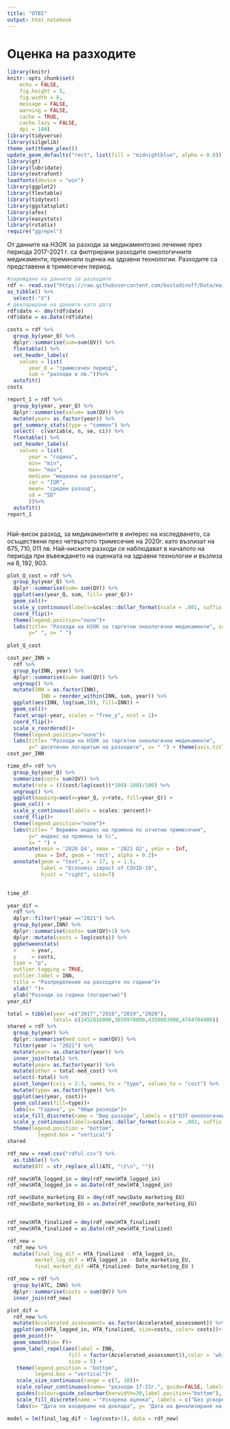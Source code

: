 ```yaml
---
title: "OTBI"
output: html_notebook
---
```


# Оценка на разходите

```r
library(knitr)
knitr::opts_chunk$set(
	echo = FALSE,
	fig.height = 5,
	fig.width = 8,
	message = FALSE,
	warning = FALSE,
	cache = TRUE,
	cache.lazy = FALSE,
	dpi = 180)
library(tidyverse)
library(silgelib)
theme_set(theme_plex())
update_geom_defaults("rect", list(fill = "midnightblue", alpha = 0.8))
library(gt)
library(lubridate)
library(extrafont)
loadfonts(device = "win")
library(ggplot2)
library(flextable)
library(tidytext)
library(ggstatsplot)
library(afex)
library(easystats)
library(rstatix)
require("ggrepel")
```

От данните на НЗОК за разходи за медикаментозно лечение през периода 2017-2021 г. са филтрирани разходите онкологичните медикаменти, преминали оценка на здравни технологии. Разходите са представени в тримесечен период.

```r
#зареждане на данните за разходите
rdf <- read.csv("https://raw.githubusercontent.com/kostadinoff/Data/main/OTBI/rdf_cost.csv", stringsAsFactors=TRUE) %>% 
as_tibble() %>% 
  select(-"X")
# деклариране на данните като дата
rdf$date <- dmy(rdf$date)
rdf$date = as.Date(rdf$date)

```

```r
costs = rdf %>% 
  group_by(year_Q) %>% 
  dplyr::summarise(sum=sum(QV)) %>% 
  flextable() %>% 
  set_header_labels(
    values = list(
       year_Q = "тримесечен период",
       sum = "разходи в лв."))%>%   
  autofit()
costs
```

```r
report_1 = rdf %>% 
  group_by(year, year_Q) %>% 
  dplyr::summarise(value= sum(QV)) %>% 
  mutate(year= as.factor(year)) %>% 
  get_summary_stats(type = "common") %>% 
  select(- c(variable, n, se, ci)) %>% 
  flextable() %>% 
  set_header_labels(
    values = list(
       year = "година",
       min= "min",
       max= "max",
       median= "медиана на разходите",
       iqr = "IQR",
       mean= "среден разход",
       sd = "SD"
       ))%>%   
  autofit()
report_1 
  
```


Най-висок разход, за медикаментите в интерес на изследването, са осъществени през четвъртото тримесечие на 2020г. като възлизат на $675,710,011$ лв. Най-ниските разходи се наблюдават в началото на периода при въвеждането на оценката на здравни технологии и възлиза на $8,192,903$.

```r
plot_Q_cost = rdf %>% 
  group_by(year_Q) %>% 
  dplyr::summarise(sum= sum(QV)) %>% 
  ggplot(aes(year_Q, sum, fill= year_Q))+
  geom_col()+
  scale_y_continuous(labels=scales::dollar_format(scale = .001, suffix = " мил.лв", prefix = " "))+
  coord_flip()+
  theme(legend.position="none")+
  labs(title= "Разходи на НЗОК за таргетни онкологични медикаменти", subtitle = " в милиони лева, по тримесечие",
       y=" ", x= " ")
  
plot_Q_cost
```

```r
cost_per_INN = 
  rdf %>% 
  group_by(INN, year) %>% 
  dplyr::summarise(sum= sum(QV)) %>% 
  ungroup() %>% 
  mutate(INN = as.factor(INN),
           INN = reorder_within(INN, sum, year)) %>%
  ggplot(aes(INN, log(sum,10), fill=INN)) +
  geom_col()+
  facet_wrap(~year, scales = "free_y", ncol = 1)+
  coord_flip()+
  scale_x_reordered()+
  theme(legend.position="none")+
  labs(title= "Разходи на НЗОК за таргетни онкологични медикаменти",
       y=" десетичен логаритъм на разходите", x= " ") + theme(axis.title = element_text(family = "Courier")) +labs(alpha = 0.6)
cost_per_INN
```

```r
time_df= rdf %>% 
  group_by(year_Q) %>% 
  summarise(cost= sum(QV)) %>% 
  mutate(rate = (((cost/lag(cost))*100)-100)/100) %>%
  ungroup() %>% 
  ggplot(mapping=aes(x=year_Q, y=rate, fill=year_Q)) +
  geom_col() +
  scale_y_continuous(labels = scales::percent)+
  coord_flip()+
  theme(legend.position="none")+
  labs(title= " Верижен индекс на промяна по отчетни тримесечия", 
       y=" индекс на промяна (в %)", 
       x= " ") +
  annotate(xmin = '2020 Q4', xmax = '2021 Q2', ymin = -Inf,
         ymax = Inf, geom = 'rect', alpha = 0.2)+
  annotate(geom = "text", x = 17, y = 1.5, 
           label = "Economic impact of COVID-19", 
           hjust = "right", size=7)

  
time_df
```




```r

year_dif =
  rdf %>% 
  dplyr::filter(!year =="2021") %>% 
  group_by(year,INN) %>% 
  dplyr::summarise(costs= sum(QV)+1) %>% 
  dplyr::mutate(costs = log(costs)) %>% 
  ggbetweenstats(
  x     = year,
  y     = costs,
  type = "p",
  outlier.tagging = TRUE,
  outlier.label = INN,
  title = "Разпределение на разходите по години")+
  xlab(" ")+
  ylab("Разходи за година (логаритъм)")
year_dif

```

```r

total = tibble(year =c("2017","2018","2019","2020"),
               total= c(3452816000,3859978000,4350003000,4744704900))
shared = rdf %>% 
  group_by(year) %>% 
  dplyr::summarise(med_cost = sum(QV)) %>% 
  filter(year != "2021") %>% 
  mutate(year= as.character(year)) %>% 
  inner_join(total) %>% 
  mutate(year= as.factor(year)) %>% 
  mutate(other = total-med_cost) %>% 
  select(-total) %>% 
  pivot_longer(cols = 2:3, names_to = "type", values_to = "cost") %>% 
  mutate(type= as.factor(type)) %>% 
  ggplot(aes(year, cost))+
  geom_col(aes(fill=type))+
  labs(x= "Година", y= "Общи разходи")+
  scale_fill_discrete(name = "Вид разходи", labels = c("ОЗТ онкологични медикаменти", "Всички останали"))+
  scale_y_continuous(labels=scales::dollar_format(scale = .001, suffix = " мил.лв", prefix = " "))+
  theme(legend.position = "bottom",
          legend.box = "vertical")
shared
```
```r
rdf_new = read.csv("rdful.csv") %>% 
  as.tibble() %>% 
  mutate(ATC = str_replace_all(ATC, "\t\n", "")) 

rdf_new$HTA_logged_in = dmy(rdf_new$HTA_logged_in)
rdf_new$HTA_logged_in = as.Date(rdf_new$HTA_logged_in)

rdf_new$Date_marketing_EU = dmy(rdf_new$Date_marketing_EU)
rdf_new$Date_marketing_EU = as.Date(rdf_new$Date_marketing_EU)


rdf_new$HTA_finalized = dmy(rdf_new$HTA_finalized)
rdf_new$HTA_finalized = as.Date(rdf_new$HTA_finalized)

rdf_new =
  rdf_new %>% 
  mutate(final_log_dif = HTA_finalized - HTA_logged_in, 
         market_log_dif = HTA_logged_in - Date_marketing_EU,
         final_market_dif =HTA_finalized- Date_marketing_EU )

rdf_new = rdf %>% 
  group_by(ATC, INN) %>% 
  dplyr::summarise(costs = sum(QV)) %>% 
  inner_join(rdf_new)

```

```r
plot_dif =
  rdf_new %>% 
  mutate(Accelerated_assessment= as.factor(Accelerated_assessment)) %>% 
  ggplot(aes(HTA_logged_in, HTA_finalized, size=costs, color= costs))+
  geom_point()+
  geom_smooth(se= F)+
  geom_label_repel(aes(label = INN,
                    fill = factor(Accelerated_assessment)),color = 'white',
                    size = 5) +
   theme(legend.position = "bottom",
         legend.box = "vertical")+
   scale_size_continuous(range = c(7, 10))+
   scale_colour_continuous(name= "разходи 17-21г.", guide=FALSE, labels=scales::dollar_format(scale = .001, suffix = " мил.лв", prefix = " "))+
   guides(colour=guide_colourbar(barwidth=30,label.position="bottom"), size = "none")+
   scale_fill_discrete(name = "Ускорена оценка", labels = c("Без ускорена оценка", "С ускорена оценка"))+
   labs(x= "Дата на входиране на доклада", y= "Дата на финализиране на оценката")

```


```r

model = lm(final_log_dif ~ log(costs+1), data = rdf_new)

```


